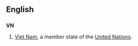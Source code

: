 ==English==
==={{abbreviation}}===
'''VN'''
#[[Viet Nam]], a member state of the [[United Nations]].